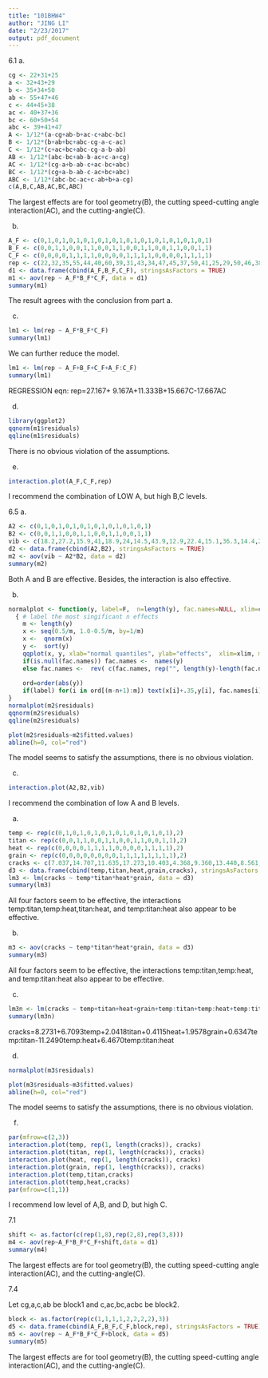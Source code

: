 ```yaml
---
title: "101BHW4"
author: "JING LI"
date: "2/23/2017"
output: pdf_document
---
```


6.1
a.
```r
cg <- 22+31+25
a <- 32+43+29
b <- 35+34+50
ab <- 55+47+46
c <- 44+45+38
ac <- 40+37+36
bc <- 60+50+54
abc <- 39+41+47
A <- 1/12*(a-cg+ab-b+ac-c+abc-bc)
B <- 1/12*(b+ab+bc+abc-cg-a-c-ac)
C <- 1/12*(c+ac+bc+abc-cg-a-b-ab)
AB <- 1/12*(abc-bc+ab-b-ac+c-a+cg)
AC <- 1/12*(cg-a+b-ab-c+ac-bc+abc)
BC <- 1/12*(cg+a-b-ab-c-ac+bc+abc)
ABC <- 1/12*(abc-bc-ac+c-ab+b+a-cg)
c(A,B,C,AB,AC,BC,ABC)
```
The largest effects are for tool geometry(B), the cutting speed-cutting angle interaction(AC), and the cutting-angle(C).


b.
```r
A_F <- c(0,1,0,1,0,1,0,1,0,1,0,1,0,1,0,1,0,1,0,1,0,1,0,1)
B_F <- c(0,0,1,1,0,0,1,1,0,0,1,1,0,0,1,1,0,0,1,1,0,0,1,1)
C_F <- c(0,0,0,0,1,1,1,1,0,0,0,0,1,1,1,1,0,0,0,0,1,1,1,1)
rep <- c(22,32,35,55,44,40,60,39,31,43,34,47,45,37,50,41,25,29,50,46,38,36,54,47)
d1 <- data.frame(cbind(A_F,B_F,C_F), stringsAsFactors = TRUE)
m1 <- aov(rep ~ A_F*B_F*C_F, data = d1)
summary(m1)
```
The result agrees with the conclusion from part a.


c.
```r
lm1 <- lm(rep ~ A_F*B_F*C_F)
summary(lm1)
```
We can further reduce the model.
```r
lm1 <- lm(rep ~ A_F+B_F+C_F+A_F:C_F)
summary(lm1)
```

REGRESSION eqn: rep=27.167+ 9.167A+11.333B+15.667C-17.667AC

d.

```r
library(ggplot2)
qqnorm(m1$residuals)
qqline(m1$residuals)
```

There is no obvious violation of the assumptions.

e. 
```r
interaction.plot(A_F,C_F,rep)
```

I recommend the combination of LOW A, but high B,C levels.


6.5
a.

```r
A2 <- c(0,1,0,1,0,1,0,1,0,1,0,1,0,1,0,1)
B2 <- c(0,0,1,1,0,0,1,1,0,0,1,1,0,0,1,1)
vib <- c(18.2,27.2,15.9,41,18.9,24,14.5,43.9,12.9,22.4,15.1,36.3,14.4,22.5,14.2,39.9)
d2 <- data.frame(cbind(A2,B2), stringsAsFactors = TRUE)
m2 <- aov(vib ~ A2*B2, data = d2)
summary(m2)
```

Both A and B are effective. Besides, the interaction is also effective.

b.
```r
normalplot <- function(y, label=F,  n=length(y), fac.names=NULL, xlim=c(-2.2, 2.2), main="Normal Plot", ...)
  { # label the most singificant n effects
    m <- length(y)
    x <- seq(0.5/m, 1.0-0.5/m, by=1/m)
    x <-  qnorm(x)
    y <-  sort(y)
    qqplot(x, y, xlab="normal quantiles", ylab="effects",  xlim=xlim, main=main, ...)
    if(is.null(fac.names)) fac.names <-  names(y)
    else fac.names <-  rev( c(fac.names, rep("", length(y)-length(fac.names)) ) )
 
    ord=order(abs(y))
    if(label) for(i in ord[(m-n+1):m]) text(x[i]+.35,y[i], fac.names[i])  
}
normalplot(m2$residuals)
qqnorm(m2$residuals)
qqline(m2$residuals)
```
```r
plot(m2$residuals~m2$fitted.values)
abline(h=0, col="red")
```

The model seems to satisfy the assumptions, there is no obvious violation.

c.

```r
interaction.plot(A2,B2,vib)
```


I recommend the combination of low A and B levels.

a.
```r
temp <- rep(c(0,1,0,1,0,1,0,1,0,1,0,1,0,1,0,1),2)
titan <- rep(c(0,0,1,1,0,0,1,1,0,0,1,1,0,0,1,1),2)
heat <- rep(c(0,0,0,0,1,1,1,1,0,0,0,0,1,1,1,1),2)
grain <- rep(c(0,0,0,0,0,0,0,0,1,1,1,1,1,1,1,1),2)
cracks <- c(7.037,14.707,11.635,17.273,10.403,4.368,9.360,13.440,8.561,16.867,13.876,19.824,11.846,6.125,11.190,15.653,6.376,15.219,12.089,17.815,10.151,4.098,9.253,12.923,8.951,17.052,13.658,19.639,12.337,5.904,10.935,15.053)
d3 <- data.frame(cbind(temp,titan,heat,grain,cracks), stringsAsFactors = TRUE)
lm3 <- lm(cracks ~ temp*titan*heat*grain, data = d3)
summary(lm3)
```
All four factors seem to be effective, the interactions temp:titan,temp:heat,titan:heat, and temp:titan:heat also appear to be effective.

b.


```r
m3 <- aov(cracks ~ temp*titan*heat*grain, data = d3)
summary(m3)
```


All four factors seem to be effective, the interactions temp:titan,temp:heat, and temp:titan:heat also appear to be effective.

c.

```r
lm3n <- lm(cracks ~ temp+titan+heat+grain+temp:titan+temp:heat+temp:titan:heat, data = d3)
summary(lm3n)
```
cracks=8.2731+6.7093temp+2.0418titan+0.4115heat+1.9578grain+0.6347temp:titan-11.2490temp:heat+6.4670temp:titan:heat

d.

```r
normalplot(m3$residuals)
```

```r
plot(m3$residuals~m3$fitted.values)
abline(h=0, col="red")
```

The model seems to satisfy the assumptions, there is no obvious violation.


f.


```r
par(mfrow=c(2,3))
interaction.plot(temp, rep(1, length(cracks)), cracks)
interaction.plot(titan, rep(1, length(cracks)), cracks)
interaction.plot(heat, rep(1, length(cracks)), cracks)
interaction.plot(grain, rep(1, length(cracks)), cracks)
interaction.plot(temp,titan,cracks)
interaction.plot(temp,heat,cracks)
par(mfrow=c(1,1))
```

I recommend low level of A,B, and D, but high C.

7.1

```r
shift <- as.factor(c(rep(1,8),rep(2,8),rep(3,8)))
m4 <- aov(rep~A_F*B_F*C_F+shift,data = d1) 
summary(m4)
```

The largest effects are for tool geometry(B), the cutting speed-cutting angle interaction(AC), and the cutting-angle(C).

7.4

Let cg,a,c,ab be block1 and c,ac,bc,acbc be block2.

```r

block <- as.factor(rep(c(1,1,1,1,2,2,2,2),3))
d5 <- data.frame(cbind(A_F,B_F,C_F,block,rep), stringsAsFactors = TRUE)
m5 <- aov(rep ~ A_F*B_F*C_F+block, data = d5)
summary(m5)
```


The largest effects are for tool geometry(B), the cutting speed-cutting angle interaction(AC), and the cutting-angle(C).


